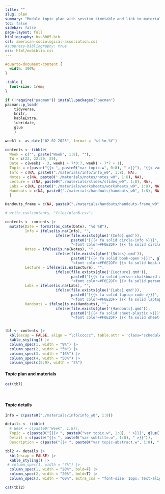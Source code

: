 ```yaml
---
title: ""
slug: plan
summary: "Module topic plan with session timetable and link to materials"
toc: false
sidebar: false
page-layout: full
bibliography: hss8005.bib
csl: american-sociological-association.csl
#suppress-bibliography: true
css: html/nobiblio.css
---
```


```css
#quarto-document-content {
  width: 100%;
}

.table {
  font-size: 1rem;
}

```

```r

if (!require("pacman")) install.packages("pacman")
pacman::p_load(
    tidyverse,
    knitr,
    kableExtra,
    lubridate,
    glue
    )
```

```r

week1 <- as_date("02-02-2023", format = '%d-%m-%Y')

contents <- tibble(
  Week = c("", paste("Week", 1:8), ""),
  TW = c(22, 22:29, 29),
  Date = c(week1 - 3, week1 + 7*0:7, week1 + 7*7 + 1),
  Topic = c(paste("{{< ", paste0("var topic.w", 0:8), " >}}"), "{{< var topic.w8+ >}}"),
  Info = c(NA, paste0("./materials/info/info_w0", 1:8), NA),
  Notes = c(NA, paste0("./materials/notes/notes_w0", 1:8), NA),
  Lecture = c(NA, paste0("./materials/slides/slides_w0", 1:8), NA),
  Labs = c(NA, paste0("./materials/worksheets/worksheets_w0", 1:8), NA),
  Handouts = c(NA, paste0("./materials/handouts/handouts_w0", 1:8), NA),
  )

Handouts_frame = c(NA, paste0("./materials/handouts/handouts-frame_w0", 1:8), NA)

# write_csv(contents, "files/plan8.csv") 

contents <- contents |>
  mutate(Date = format(as_date(Date), "%d %B"),
         Info = ifelse(is.na(Info), "",
                       ifelse(file.exists(glue('{Info}.qmd')),
                              paste0("[{{< fa solid circle-info >}}]", glue('({Info}.qmd)')),
                              "<font color=#F0E2DF> {{< fa solid circle-info >}} </font>")),
         Notes = ifelse(is.na(Notes), "",
                       ifelse(file.exists(glue('{Notes}.qmd')),
                              paste0("[{{< fa solid book-open >}}]", glue('({Notes}.qmd)')),
                              "<font color=#F0E2DF> {{< fa solid book-open >}} </font>")),
         Lecture = ifelse(is.na(Lecture), "",
                       ifelse(file.exists(glue('{Lecture}.qmd')),
                              paste0("[{{< fa solid person-chalkboard >}}]", glue('({Lecture}.qmd)')),
                              "<font color=#F0E2DF> {{< fa solid person-chalkboard >}} </font>")),
         Labs = ifelse(is.na(Labs), "",
                       ifelse(file.exists(glue('{Labs}.qmd')),
                              paste0("[{{< fa solid laptop-code >}}]", glue('({Labs}.qmd)')),
                              "<font color=#F0E2DF> {{< fa solid laptop-code >}} </font>")),
         Handouts = ifelse(is.na(Handouts), "",
                       ifelse(file.exists(glue('{Handouts}.qmd')),
                              paste0("[{{< fa solid sheet-plastic >}}]", glue('({Handouts_frame}.qmd)')),
                              "<font color=#F0E2DF> {{< fa solid sheet-plastic >}} </font>")))


tbl <- contents |>
  kbl(escap = FALSE, align = "lcllccccc", table.attr = 'class="schedule-table"') |>
  kable_styling() |>
  column_spec(1, width = "9%") |>  
  column_spec(2, width = "5%") |>  
  column_spec(3, width = "16%") |>  
  column_spec(4, width = "50%") |>  
  column_spec(c(5:9), width = "2%") 

```

#### Topic plan and materials

```r

cat(tbl)

```

```{=html}
<!--
**Please note** that this plan and the content are still work in progress. The **info sheets** under {{< fa solid circle-info >}} are available in a very rudimentary form, just to give some more boring details about how these planned topics map on to statistical methods that will be covered. The topics marked with an **\*** have a very borderline-significant *p-value* when tested on the null-hypothesis that they have 0 probability of actually being covered *in practice*. It will depend somewhat on our interests and the pace of our progress through the previous topics.


Click on the icons to navigate to a specific section of the materials. <font color=#F0E2DF> Light-coloured</font> icons do not (yet) contain material.
-->
```
<br>

#### Topic details

```r

Info = c(paste0("./materials/info/info_w0", 1:8))

details <- tibble(
  # Week = c(paste0("Week", 1:8)),
  Topic = c(paste0("[{{< ", paste0("var topic.w", 1:8), " >}}]", glue('({Info}.qmd)'))),
  Detail = c(paste("{{< ", paste0("var subtitle.w", 1:8), " >}}")),
  Description = c(paste("{{< ", paste0("var topic-abstract.w", 1:8), " >}}")))

tbl2 <- details |>
  kbl(escap = FALSE) |>
  kable_styling() |>
 # column_spec(1, width = "7%") |>  
  column_spec(1, width = "20%", bold=F) |>  
  column_spec(2, width = "20%", bold=T) |>  
  column_spec(3, width = "60%", extra_css = "font-size: 16px; text-align: justify; text-justify: inter-word")

cat(tbl2)

```



::: {#refs}
:::

